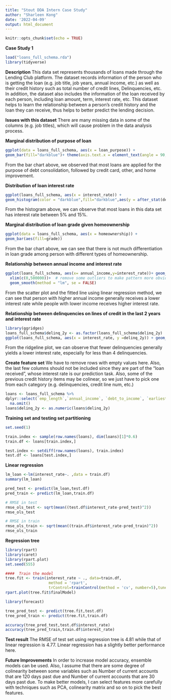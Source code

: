 ```yaml
---
title: "Stout DDA Intern Case Study"
author: "Sharleen Kong"
date: '2022-04-09'
output: html_document
---
```


```r
knitr::opts_chunk$set(echo = TRUE)
```

**Case Study 1**
```r
load("loans_full_schema.rda")
library(tidyverse)
```

**Description**
This data set represents thousands of loans made through the Lending Club platform. The dataset records information of the person who is getting the loan (e.g. job title, job years, annual income, etc.) as well as their credit history such as total number of credit lines, Delinquencies, etc. In addition, the dataset also includes the information of the loan received by each person, including loan amount, term, interest rate, etc. This dataset helps to learn the relationship between a person's credit history and the loan they can receive, thus helps to better predict the lending decision.

**Issues with this dataset**
There are many missing data in some of the columns (e.g. job titles), which will cause problem in the data analysis process.

**Marginal distribution of purpose of loan**
```r
ggplot(data = loans_full_schema, aes(x = loan_purpose)) +
geom_bar(fill="darkblue")+ theme(axis.text.x = element_text(angle = 90, vjust = 0.5, hjust=0.5))
```

From the bar chart above, we observed that most loans are applied for the purpose of debt consolidation, followed by credit card, other, and home improvement.

**Distribution of loan interest rate**
```r
ggplot(loans_full_schema, aes(x = interest_rate)) +
geom_histogram(color = "darkblue",fill="darkblue",aes(y = after_stat(density)),bins = 10)+geom_density()
```

From the histogram above, we can observe that most loans in this data set has interest rate between 5% and 15%.

**Marginal distribution of loan grade given homeownership**
```r
ggplot(data = loans_full_schema, aes(x = homeownership)) +
geom_bar(aes(fill=grade))
```

From the bar chart above, we can see that there is not much differentiation in loan grade among person with different types of homeownership.

**Relationship between annual income and interest rate**
```r
ggplot(loans_full_schema, aes(x= annual_income,y=interest_rate))+ geom_point(alpha=0.3,color="darkblue")+
  xlim(c(0,500000))+  # remove some outliers to make pattern more obvious
  geom_smooth(method = "lm", se = FALSE)
```

From the scatter plot and the fitted line using linear regression method, we can see that person with higher annual income generally receives a lower interest rate while people with lower income receives higher interest rate.

**Relationship between delinquencies on lines of credit in the last 2 years and interest rate**
```r
library(ggridges)
loans_full_schema$delinq_2y <- as.factor(loans_full_schema$delinq_2y)
ggplot(loans_full_schema, aes(x = interest_rate, y =delinq_2y)) + geom_density_ridges()
```

From the ridgeline plot, we can observe that fewer delinquencies generally yields a lower interest rate, especially for less than 4 delinquencies.


**Create feature set**
We have to remove rows with empty values here. Also, the last few columns should not be included since they are part of the "loan received", whose interest rate is our prediction task. Also, some of the previous credit history items may be colinear, so we just have to pick one from each category (e.g. delinquencies, credit line num, etc.)
```r
loans <- loans_full_schema %>%
dplyr::select(`emp_length`,`annual_income`, `debt_to_income`, `earliest_credit_line`,'total_credit_utilized',"public_record_bankrupt","delinq_2y","inquiries_last_12m","account_never_delinq_percent","num_accounts_120d_past_due","interest_rate") %>%
  na.omit()
loans$delinq_2y <- as.numeric(loans$delinq_2y)

```

**Training set and testing set partitioning**
```r
set.seed(1)

train.index <- sample(row.names(loans), dim(loans)[1]*0.6)
train.df <- loans[train.index,]

test.index <- setdiff(row.names(loans), train.index)
test.df <- loans[test.index,]
```


**Linear regression**
```r
lm_loan <-lm(interest_rate~. ,data = train.df)
summary(lm_loan)

pred_test <- predict(lm_loan,test.df)
pred_train <- predict(lm_loan,train.df)

# RMSE in test
rmse_ols_test <- sqrt(mean((test.df$interest_rate-pred_test)^2)) 
rmse_ols_test

# RMSE in train
rmse_ols_train <- sqrt(mean((train.df$interest_rate-pred_train)^2))
rmse_ols_train
```

**Regression tree**
```r
library(rpart)
library(caret)
library(rpart.plot)
set.seed(555)

####  Train the model
tree.fit <- train(interest_rate ~ ., data=train.df, 
                   method = 'rpart', 
                   trControl=trainControl(method = 'cv', number=5),tuneLength = 30)
rpart.plot(tree.fit$finalModel)

library(forecast)

tree_pred_test <- predict(tree.fit,test.df)
tree_pred_train <- predict(tree.fit,train.df)

accuracy(tree_pred_test,test.df$interest_rate)
accuracy(tree_pred_train,train.df$interest_rate)

```

**Test result**
The RMSE of test set using regression tree is 4.81 while that of linear regression is 4.77. Linear regression has a slightly better performance here.

**Future Improvements**
In order to increase model accuracy, ensemble models can be used. Also, I assume that there are some degree of colinearity between some variables such as Number of current accounts that are 120 days past due and Number of current accounts that are 30 days past due. To make better models, I can select features more carefully with techniques such as PCA, colinearity matrix and so on to pick the best features.
